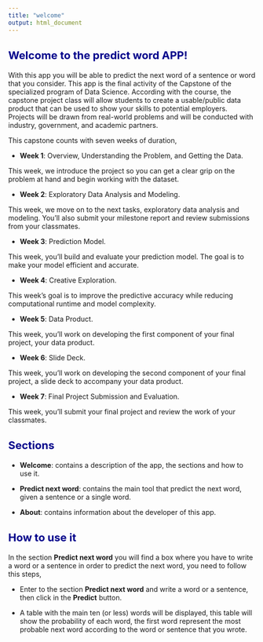 ```yaml
---
title: "welcome"
output: html_document
---
```

<style type="text/css">


h2 { /* Header 2 */
    font-size: 22px;
  color: DarkBlue;
}

</style>


## **Welcome to the predict word APP!**

With this app you will be able to predict the next word of a sentence or word that you consider. This app is the final activity of the Capstone of the specialized program of Data Science. According with the course, the capstone project class will allow students to create a usable/public data product that can be used to show your skills to potential employers. Projects will be drawn from real-world problems and will be conducted with industry, government, and academic partners.

This capstone counts with seven weeks of duration,

* **Week 1**: Overview, Understanding the Problem, and Getting the Data. 

This week, we introduce the project so you can get a clear grip on the problem at hand and begin working with the dataset.

* **Week 2**: Exploratory Data Analysis and Modeling.

This week, we move on to the next tasks, exploratory data analysis and modeling. You'll also submit your milestone report and review submissions from your classmates.

* **Week 3**: Prediction Model.

This week, you'll build and evaluate your prediction model. The goal is to make your model efficient and accurate.


* **Week 4**: Creative Exploration.

This week's goal is to improve the predictive accuracy while reducing computational runtime and model complexity.


* **Week 5**: Data Product.

This week, you'll work on developing the first component of your final project, your data product.


* **Week 6**: Slide Deck.

This week, you'll work on developing the second component of your final project, a slide deck to accompany your data product.


* **Week 7**: Final Project Submission and Evaluation.

This week, you'll submit your final project and review the work of your classmates.


## **Sections**

* **Welcome**: contains a description of the app, the sections and how to use it.

* **Predict next word**: contains the main tool that predict the next word, given a sentence or a single word.

* **About**: contains information about the developer of this app.

## **How to use it**

In the section **Predict next word** you will find a box where you have to write a word or a sentence in order to predict the next word, you need to follow this steps,

* Enter to the section **Predict next word** and write a word or a sentence, then click in the **Predict** button.

* A table with the main ten (or less) words will be displayed, this table will show the probability of each word, the first word represent the most probable next word according to the word or sentence that you wrote.




